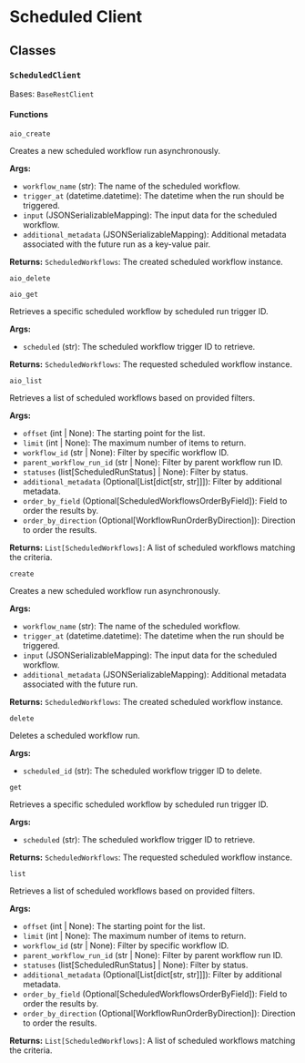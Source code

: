 # Scheduled Client

## Classes

### `ScheduledClient`

Bases: `BaseRestClient`

#### Functions

`aio_create`

Creates a new scheduled workflow run asynchronously.

**Args:**

- `workflow_name` (str): The name of the scheduled workflow.
- `trigger_at` (datetime.datetime): The datetime when the run should be triggered.
- `input` (JSONSerializableMapping): The input data for the scheduled workflow.
- `additional_metadata` (JSONSerializableMapping): Additional metadata associated with the future run as a key-value pair.

**Returns:** `ScheduledWorkflows`: The created scheduled workflow instance.

`aio_delete`

`aio_get`

Retrieves a specific scheduled workflow by scheduled run trigger ID.

**Args:**

- `scheduled` (str): The scheduled workflow trigger ID to retrieve.

**Returns:** `ScheduledWorkflows`: The requested scheduled workflow instance.

`aio_list`

Retrieves a list of scheduled workflows based on provided filters.

**Args:**

- `offset` (int | None): The starting point for the list.
- `limit` (int | None): The maximum number of items to return.
- `workflow_id` (str | None): Filter by specific workflow ID.
- `parent_workflow_run_id` (str | None): Filter by parent workflow run ID.
- `statuses` (list[ScheduledRunStatus] | None): Filter by status.
- `additional_metadata` (Optional[List[dict[str, str]]]): Filter by additional metadata.
- `order_by_field` (Optional[ScheduledWorkflowsOrderByField]): Field to order the results by.
- `order_by_direction` (Optional[WorkflowRunOrderByDirection]): Direction to order the results.

**Returns:** `List[ScheduledWorkflows]`: A list of scheduled workflows matching the criteria.

`create`

Creates a new scheduled workflow run asynchronously.

**Args:**

- `workflow_name` (str): The name of the scheduled workflow.
- `trigger_at` (datetime.datetime): The datetime when the run should be triggered.
- `input` (JSONSerializableMapping): The input data for the scheduled workflow.
- `additional_metadata` (JSONSerializableMapping): Additional metadata associated with the future run.

**Returns:** `ScheduledWorkflows`: The created scheduled workflow instance.

`delete`

Deletes a scheduled workflow run.

**Args:**

- `scheduled_id` (str): The scheduled workflow trigger ID to delete.

`get`

Retrieves a specific scheduled workflow by scheduled run trigger ID.

**Args:**

- `scheduled` (str): The scheduled workflow trigger ID to retrieve.

**Returns:** `ScheduledWorkflows`: The requested scheduled workflow instance.

`list`

Retrieves a list of scheduled workflows based on provided filters.

**Args:**

- `offset` (int | None): The starting point for the list.
- `limit` (int | None): The maximum number of items to return.
- `workflow_id` (str | None): Filter by specific workflow ID.
- `parent_workflow_run_id` (str | None): Filter by parent workflow run ID.
- `statuses` (list[ScheduledRunStatus] | None): Filter by status.
- `additional_metadata` (Optional[List[dict[str, str]]]): Filter by additional metadata.
- `order_by_field` (Optional[ScheduledWorkflowsOrderByField]): Field to order the results by.
- `order_by_direction` (Optional[WorkflowRunOrderByDirection]): Direction to order the results.

**Returns:** `List[ScheduledWorkflows]`: A list of scheduled workflows matching the criteria.
